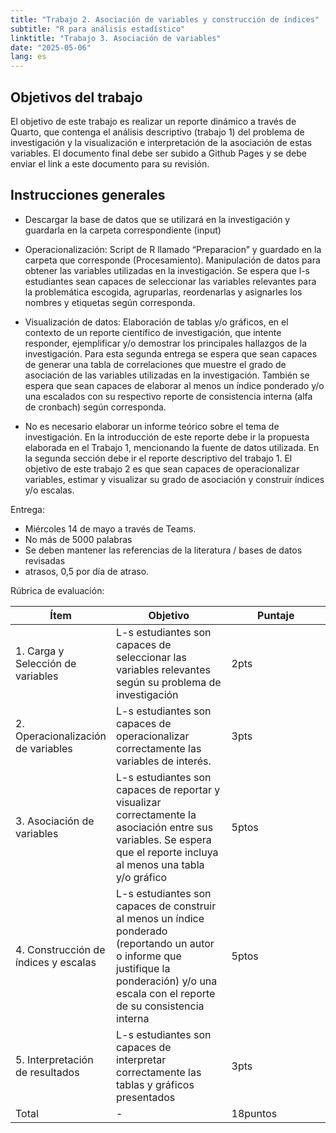 ```yaml
---
title: "Trabajo 2. Asociación de variables y construcción de índices"
subtitle: "R para análisis estadístico"
linktitle: "Trabajo 3. Asociación de variables"
date: "2025-05-06"
lang: es
---
```


## Objetivos del trabajo

El objetivo de este trabajo es realizar un reporte dinámico a través de Quarto, que contenga el análisis descriptivo (trabajo 1) del problema de investigación y la visualización e interpretación de la asociación de estas variables. El documento final debe ser subido a Github Pages y se debe enviar el link a este documento para su revisión.


## Instrucciones generales

- Descargar la base de datos que se utilizará en la investigación y guardarla en la carpeta correspondiente (input)
- Operacionalización: Script de R llamado "Preparacion" y guardado en la carpeta que corresponde (Procesamiento). Manipulación de datos para obtener las variables utilizadas en la investigación. Se espera que l-s estudiantes sean capaces de seleccionar las variables relevantes para la problemática escogida, agruparlas, reordenarlas y asignarles los nombres y etiquetas según corresponda.
- Visualización de datos: Elaboración de tablas y/o gráficos, en el contexto de un reporte científico de investigación, que intente responder, ejemplificar y/o demostrar los principales hallazgos de la investigación. Para esta segunda entrega se espera que sean capaces de generar una tabla de correlaciones que muestre el grado de asociación de las variables utilizadas en la investigación. También se espera que sean capaces de elaborar al menos un índice ponderado y/o una escalados con su respectivo reporte de consistencia interna (alfa de cronbach) según corresponda.

- No es necesario elaborar un informe teórico sobre el tema de investigación. En la introducción de este reporte debe ir la propuesta elaborada en el Trabajo 1, mencionando la fuente de datos utilizada. En la segunda sección debe ir el reporte descriptivo del trabajo 1. El objetivo de este trabajo 2 es que sean capaces de operacionalizar variables, estimar y visualizar su grado de asociación y construir índices y/o escalas.


Entrega:

- Miércoles 14 de mayo a través de Teams.
- No más de 5000 palabras
- Se deben mantener las referencias de la literatura / bases de datos revisadas
- atrasos, 0,5 por día de atraso.

Rúbrica de evaluación:

| Ítem | Objetivo | Puntaje |
|------|----------|---------|
|1. Carga y Selección de variables | L-s estudiantes son capaces de seleccionar las variables relevantes según su problema de investigación   | 2pts        |
|2. Operacionalización de variables   | L-s estudiantes son capaces de operacionalizar correctamente las variables de interés.      |     3pts    |
|3. Asociación de variables  | L-s estudiantes son capaces de reportar y visualizar correctamente la asociación entre sus variables. Se espera que el reporte incluya al menos una tabla y/o gráfico        |   5ptos      |
|4. Construcción de índices y escalas | L-s estudiantes son capaces de construir al menos un índice ponderado (reportando un autor o informe que justifique la ponderación) y/o una escala con el reporte de su consistencia interna | 5ptos |
|5. Interpretación de resultados      | L-s estudiantes son capaces de interpretar correctamente las tablas y gráficos presentados       |  3pts       |
| Total|- |18puntos|
